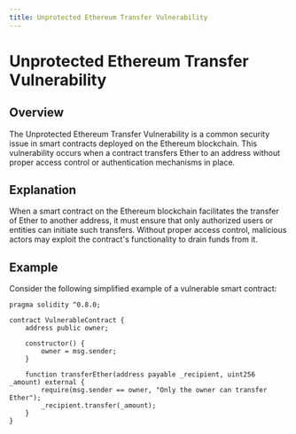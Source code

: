 ```yaml
---
title: Unprotected Ethereum Transfer Vulnerability
---
```


# Unprotected Ethereum Transfer Vulnerability

## Overview

The Unprotected Ethereum Transfer Vulnerability is a common security issue in smart contracts deployed on the Ethereum blockchain. This vulnerability occurs when a contract transfers Ether to an address without proper access control or authentication mechanisms in place. 

## Explanation

When a smart contract on the Ethereum blockchain facilitates the transfer of Ether to another address, it must ensure that only authorized users or entities can initiate such transfers. Without proper access control, malicious actors may exploit the contract's functionality to drain funds from it.

## Example

Consider the following simplified example of a vulnerable smart contract:

```solidity
pragma solidity ^0.8.0;

contract VulnerableContract {
    address public owner;

    constructor() {
        owner = msg.sender;
    }

    function transferEther(address payable _recipient, uint256 _amount) external {
        require(msg.sender == owner, "Only the owner can transfer Ether");
        _recipient.transfer(_amount);
    }
}
